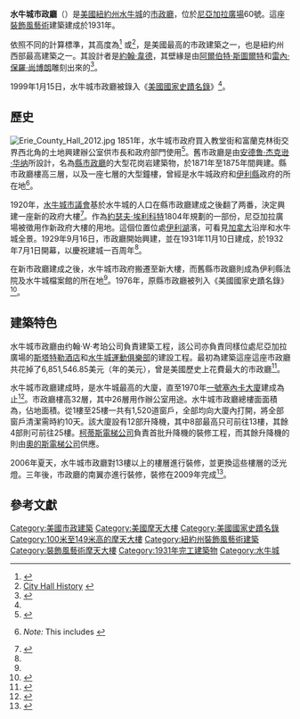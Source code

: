 {{Infobox_nrhp
| name         =水牛城市政廳
| nrhp_type    =
| image        = View_of_Buffalo_City_Hall_(cropped).jpg
| caption      = 從[[尼亞加拉廣場|尼亞加拉廣場]]望向水牛城市政廳
| location     = {{USA}}[[紐約州|紐約州]][[水牛城|水牛城]]尼亞加拉廣場60號
| address      = 
| lat_degrees  = 42 | lat_minutes = 53 | lat_seconds = 11.73 | lat_direction = N
| long_degrees = 78 | long_minutes = 52 | long_seconds = 45.49 | long_direction = W
  | coord_display = inline,title
  | coord_parameters = region:US_type:landmark
  | locmapin = New York
  | built = 1932年
  | architect =
  | architecture = [[裝飾風藝術|裝飾風藝術]]
  | added = 1999年1月15日
  | area = 至少一英畝
| governing_body = 當地
| refnum       = 98001611 <ref name="nris">{{NRISref|2006a}}</ref>
}}
'''水牛城市政廳'''（{{lang-en|'''Buffalo City Hall'''}}）是[[美國|美國]][[紐約州|紐約州]][[水牛城|水牛城]]的[[市政廳|市政廳]]，位於[[尼亞加拉廣場|尼亞加拉廣場]]60號。這座[[裝飾風藝術|裝飾風藝術]]建築建成於1931年。

依照不同的計算標準，其高度為{{convert|378|ft|m}}<ref>{{cite web|url=http://www.emporis.com/application/?nav=building&lng=3&id=buffalocityhall-buffalo-ny-usa|title=Buffalo City Hall|publisher=emporis.com|accessdate=2016-07-20}}</ref> 或{{convert|398|ft|m}}<ref>[http://www.ci.buffalo.ny.us/home/leadership/mayor/cityhallhistory City Hall History] {{webarchive|url=https://web.archive.org/web/20130903133227/http://www.ci.buffalo.ny.us/home/leadership/mayor/cityhallhistory |date=2013-09-03 }}</ref>，是美國最高的市政建築之一，也是紐約州西部最高建築之一。其設計者是[[約翰·韋德_(建築師)|約翰·韋德]]，其壁緣是由[[阿爾伯特·斯圖爾特|阿爾伯特·斯圖爾特]]和[[雷內·保羅·尚博朗|雷內·保羅·尚博朗]]雕刻出來的<ref name="nrhpinv_ny">{{cite web|url=http://www.oprhp.state.ny.us/hpimaging/hp_view.asp?GroupView=2372|title=National Register of Historic Places Registration: Buffalo City Hall|date=1998-10|accessdate=2009-07-25|author=Claire L. Ross|publisher=New York State Office of Parks, Recreation and Historic Preservation|deadurl=yes|archiveurl=https://web.archive.org/web/20120612172642/http://www.oprhp.state.ny.us/hpimaging/hp_view.asp?GroupView=2372|archivedate=2012-06-12}}</ref>。

1999年1月15日，水牛城市政廳被錄入《[[美國國家史蹟名錄|美國國家史蹟名錄]]》<ref name="nris"/>。

==歷史==
[[File:Erie_County_Hall_2012.jpg|thumb]]
1851年，水牛城市政府買入教堂街和富蘭克林街交界西北角的土地興建辦公室供市長和政府部門使用<ref name="Hitchcock">{{cite book|last1=Hitchcock|first1=introductions by Reyner Banham, Charles Beveridge, Henry Russell|title=Buffalo architecture : a guide|date=1982|publisher=MJJ Press|location=Cambridge, Mass.|isbn=0262021722|edition=3. print.}}</ref>。舊市政廳是由[[安德鲁·杰克逊·华纳|安德鲁·杰克逊·华纳]]所設計，名為[[縣市政廳|縣市政廳]]的大型花岗岩建築物，於1871年至1875年間興建。縣市政廳樓高三層，以及一座七層的大型鐘樓，曾經是水牛城政府和[[伊利縣_(紐約州)|伊利縣]]政府的所在地<ref name="nrhpinv_ny1">{{cite web |url=https://cris.parks.ny.gov/ |title=Cultural Resource Information System (CRIS) |publisher=New York State Office of Parks, Recreation and Historic Preservation |format=Searchable database |accessdate=2016-07-01 |deadurl=yes |archiveurl=https://wayback.archive-it.org/all/20180204161748/https://cris.parks.ny.gov/Login.aspx?ReturnUrl=%2f |archivedate=2018年2月4日 |df= }} ''Note:'' This includes {{cite web |url=https://cris.parks.ny.gov/Uploads/ViewDoc.aspx?mode=A&id=29578&q=false |title=National Register of Historic Places Registration Form: County and City Hall |accessdate=2016-07-01 |author=Raymond W. Smith |format=PDF |date=1976-04 |archive-date=2016-04-20 |archive-url=https://web.archive.org/web/20160420061550/https://cris.parks.ny.gov/Uploads/ViewDoc.aspx?mode=A&id=29578&q=false |dead-url=no }}</ref>。

1920年，[[水牛城市議會|水牛城市議會]]基於水牛城的人口在縣市政廳建成之後翻了两番，決定興建一座新的政府大樓<ref name="Conlin">{{cite book|last1=Conlin|first1=John H.|title=Buffalo City Hall: Americanesque Masterpiece|date=1993|publisher=Landmark Society of the Niagara Frontier|location=Buffalo, NY|isbn=1879201143|pages=40|url=https://books.google.com/books/about/Buffalo_City_Hall.html?id=LGoiIgAACAAJ|accessdate=2016-02-16|archive-date=2016-12-25|archive-url=https://web.archive.org/web/20161225173129/https://books.google.com/books/about/Buffalo_City_Hall.html?id=LGoiIgAACAAJ|dead-url=no}}</ref>。作為[[約瑟夫·埃利科特_(測量員)|約瑟夫·埃利科特]]1804年規劃的一部份，尼亞加拉廣場被徵用作新政府大樓的用地。這個位置位處[[伊利湖|伊利湖]]濱，可看見[[加拿大|加拿大]]沿岸和水牛城全景。1929年9月16日，市政廳開始興建，並在1931年11月10日建成，於1932年7月1日開幕，以慶祝建城一百周年<ref name="Conlin"/>。

在新市政廳建成之後，水牛城市政府搬遷至新大樓，而舊縣市政廳則成為伊利縣法院及水牛城檔案館的所在地<ref name="nrhpinv_ny1"/>。1976年，原縣市政廳被列入《美國國家史蹟名錄》<ref name="nris2">{{NRISref|2009a}}</ref>。

==建築特色==
水牛城市政廳由约翰·W·考珀公司負責建築工程，該公司亦負責同樣位處尼亞加拉廣場的[[斯塔特勒酒店|斯塔特勒酒店]]和[[水牛城運動俱樂部|水牛城運動俱樂部]]的建設工程。最初為建築這座這座市政廳共花掉了6,851,546.85美元（{{CURRENTYEAR}}年的{{formatprice|{{Inflation|US|6851547|1929}}}}美元），曾是美國歷史上花費最大的市政廳<ref name="Buff city hall">{{cite web|url=http://www.ci.buffalo.ny.us/Home/Leadership/Mayor/CityHallHistory |title=City Hall History |publisher=City of Buffalo |accessdate=December 22, 2012 |author=DiNatale, Tony |deadurl=yes |archiveurl=https://web.archive.org/web/20130903133227/http://www.ci.buffalo.ny.us/home/leadership/mayor/cityhallhistory |archivedate=2013-09-03}}</ref>。

水牛城市政廳建成時，是水牛城最高的大廈，直至1970年[[一號塞內卡大廈|一號塞內卡大廈]]建成為止<ref>{{cite web
 |url=http://www.buffalorealestatehomes.com/citytour/NY/Buffalo.php 
 |title=Buffalo 
 |publisher=Buffalo Real Estate & Homes 
 |accessdate=2016-07-21 
 |deadurl=yes 
 |archiveurl=https://web.archive.org/web/20111115135000/http://www.buffalorealestatehomes.com/citytour/NY/Buffalo.php 
 |archivedate=2011-11-15 
}}</ref>。市政廳樓高32層，其中26層用作辦公室用途。水牛城市政廳總樓面面積為{{convert|566313|sqft|m2}}，佔地面積{{convert|71700|sqft|m2}}。從1樓至25樓一共有1,520道窗戶，全部均向大廈內打開，將全部窗戶清潔需時約10天。該大廈設有12部升降機，其中8部最高只可前往13樓，其餘4部則可前往25樓。[[柯蒂斯電梯公司|柯蒂斯電梯公司]]負責首批升降機的裝修工程，而其餘升降機的則由[[奧的斯電梯公司|奧的斯電梯公司]]供應。

2006年夏天，水牛城市政廳對13樓以上的樓層進行裝修，並更換這些樓層的泛光燈。三年後，市政廳的南翼亦進行裝修，裝修在2009年完成<ref name="DiDonato">{{cite web|title=Buffalo City Hall |url=http://didonato.cc/?project-gallery/buffalo-city-hall.html |website=didonato.com |publisher=DiDonato Associates Engineering and Architecture, P.C. |accessdate=2016-02-16 |deadurl=yes |archiveurl=https://web.archive.org/web/20160223114650/http://didonato.cc/?project-gallery%2Fbuffalo-city-hall.html |archivedate=2016-02-23 }}</ref>。

== 參考文獻==
{{reflist}}

{{Authority control}}
[[Category:美國市政建築|Category:美國市政建築]]
[[Category:美國摩天大樓|Category:美國摩天大樓]]
[[Category:美國國家史蹟名錄|Category:美國國家史蹟名錄]]
[[Category:100米至149米高的摩天大樓|Category:100米至149米高的摩天大樓]]
[[Category:紐約州裝飾風藝術建築|Category:紐約州裝飾風藝術建築]]
[[Category:裝飾風藝術摩天大樓|Category:裝飾風藝術摩天大樓]]
[[Category:1931年完工建築物|Category:1931年完工建築物]]
[[Category:水牛城|Category:水牛城]]